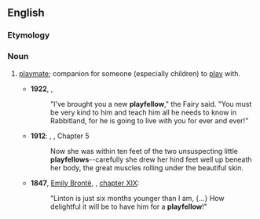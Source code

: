 ==English==

===Etymology===
{{compound|en|play|fellow}}

===Noun===
{{en-noun}}

# {{lb|en|dated}} [[playmate]]; companion for someone (especially children) to [[play]] with.
#* '''1922''', {{w|Margery Williams}}, ''{{w|The Velveteen Rabbit}}''
#*: "I’ve brought you a new '''playfellow'''," the Fairy said. "You must be very kind to him and teach him all he needs to know in Rabbitland, for he is going to live with you for ever and ever!"
#* '''1912''': {{w|Edgar Rice Burroughs}}, ''{{w|Tarzan of the Apes}}'', Chapter 5
#*: Now she was within ten feet of the two unsuspecting little '''playfellows'''--carefully she drew her hind feet well up beneath her body, the great muscles rolling under the beautiful skin.
#* '''1847''', [[w:Emily Brontë|Emily Brontë]], ''{{w|Wuthering Heights}}'', [https://www.gutenberg.org/files/768/768-h/768-h.htm chapter XIX]:
#*: "Linton is just six months younger than I am, {...} How delightful it will be to have him for a '''playfellow'''!"
